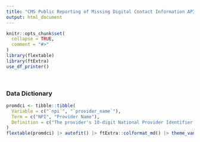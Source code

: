 ```yaml
---
title: "CMS Public Reporting of Missing Digital Contact Information API"
output: html_document
---
```


```r
knitr::opts_chunk$set(
  collapse = TRUE,
  comment = "#>"
)
library(flextable)
library(ftExtra)
use_df_printer()
```

<br>

### Data Dictionary

```r
promdci <- tibble::tibble(
  Variable = c("`npi`", "`provider_name`"),
  Term = c("NPI", "Provider Name"),
  Definition = c("The provider's 10-digit National Provider Identifier.", "Name of the provider. It consists of the legal last name followed by the first name, separated by a comma."),
)
flextable(promdci) |> autofit() |> ftExtra::colformat_md() |> theme_vanilla()
```

<br><br>
